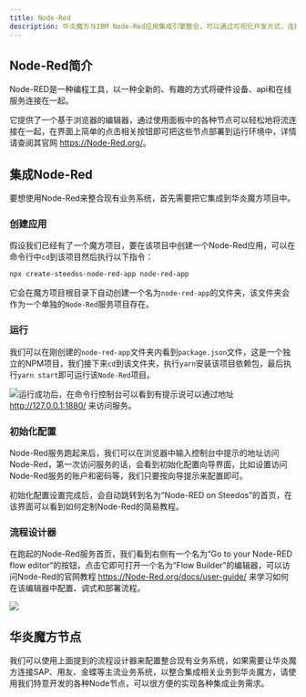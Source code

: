 ```yaml
---
title: Node-Red
description: 华炎魔方与IBM Node-Red应用集成引擎整合，可以通过可视化开发方式，连接SAP、用友、金蝶等主流业务系统及各种数据库。
---
```


## Node-Red简介

Node-RED是一种编程工具，以一种全新的、有趣的方式将硬件设备、api和在线服务连接在一起。

它提供了一个基于浏览器的编辑器，通过使用面板中的各种节点可以轻松地将流连接在一起，在界面上简单的点击相关按钮即可把这些节点部署到运行环境中，详情请查阅其官网 <https://Node-Red.org/>。

## 集成Node-Red

要想使用Node-Red来整合现有业务系统，首先需要把它集成到华炎魔方项目中。

### 创建应用

假设我们已经有了一个魔方项目，要在该项目中创建一个Node-Red应用，可以在命令行中`cd`到该项目然后执行以下指令：

```bash
npx create-steedos-node-red-app node-red-app
```

它会在魔方项目根目录下自动创建一个名为`node-red-app`的文件夹，该文件夹会作为一个单独的`Node-Red`服务项目存在。

### 运行

我们可以在刚创建的`node-red-app`文件夹内看到`package.json`文件，这是一个独立的NPM项目，我们接下来`cd`到该文件夹，执行`yarn`安装该项目依赖包，最后执行`yarn start`即可运行该`Node-Red`项目。

 ![](https://console.steedos.cn/api/files/images/zD6y86E8wzWyJ5ZJZ)运行成功后，在命令行控制台可以看到有提示说可以通过地址 <http://127.0.0.1:1880/> 来访问服务。

### 初始化配置

Node-Red服务跑起来后，我们可以在浏览器中输入控制台中提示的地址访问Node-Red，第一次访问服务的话，会看到初始化配置向导界面，比如设置访问Node-Red服务的账户和密码等，我们只要按向导提示来配置即可。

初始化配置设置完成后，会自动跳转到名为“Node-RED on Steedos”的首页，在该界面可以看到如何定制Node-Red的简易教程。

### 流程设计器

在跑起的Node-Red服务首页，我们看到右侧有一个名为“Go to your Node-RED flow editor”的按钮，点击它即可打开一个名为“Flow Builder”的编辑器，可以访问Node-Red的官网教程 <https://Node-Red.org/docs/user-guide/> 来学习如何在该编辑器中配置、调式和部署流程。

 ![](https://console.steedos.cn/api/files/images/7RQtryJsmnJjXPJpy)

## 华炎魔方节点

我们可以使用上面提到的流程设计器来配置整合现有业务系统，如果需要让华炎魔方连接SAP、用友、金蝶等主流业务系统，以整合集成相关业务到华炎魔方，请使用我们特意开发的各种Node节点，可以很方便的实现各种集成业务需求。